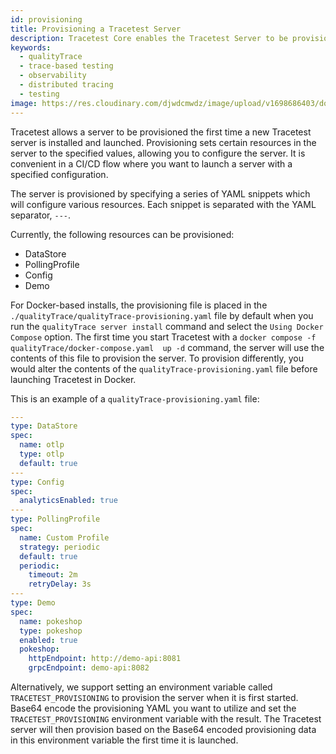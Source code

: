 ```yaml
---
id: provisioning
title: Provisioning a Tracetest Server
description: Tracetest Core enables the Tracetest Server to be provisioned the first time a new Tracetest Server is installed and launched. 
keywords:
  - qualityTrace
  - trace-based testing
  - observability
  - distributed tracing
  - testing
image: https://res.cloudinary.com/djwdcmwdz/image/upload/v1698686403/docs/Blog_Thumbnail_14_rsvkmo.jpg
---
```


Tracetest allows a server to be provisioned the first time a new Tracetest server is installed and launched. Provisioning sets certain resources in the server to the specified values, allowing you to configure the server. It is convenient in a CI/CD flow where you want to launch a server with a specified configuration.

The server is provisioned by specifying a series of YAML snippets which will configure various resources. Each snippet is separated with the YAML separator, `---`.

Currently, the following resources can be provisioned:

- DataStore
- PollingProfile
- Config
- Demo

For Docker-based installs, the provisioning file is placed in the `./qualityTrace/qualityTrace-provisioning.yaml` file by default when you run the `qualityTrace server install` command and select the `Using Docker Compose` option. The first time you start Tracetest with a `docker compose -f qualityTrace/docker-compose.yaml  up -d` command, the server will use the contents of this file to provision the server. To provision differently, you would alter the contents of the `qualityTrace-provisioning.yaml` file before launching Tracetest in Docker.

This is an example of a `qualityTrace-provisioning.yaml` file:

```yaml
---
type: DataStore
spec:
  name: otlp
  type: otlp
  default: true
---
type: Config
spec:
  analyticsEnabled: true
---
type: PollingProfile
spec:
  name: Custom Profile
  strategy: periodic
  default: true
  periodic:
    timeout: 2m
    retryDelay: 3s
---
type: Demo
spec:
  name: pokeshop
  type: pokeshop
  enabled: true
  pokeshop:
    httpEndpoint: http://demo-api:8081
    grpcEndpoint: demo-api:8082
```

Alternatively, we support setting an environment variable called `TRACETEST_PROVISIONING` to provision the server when it is first started. Base64 encode the provisioning YAML you want to utilize and set the `TRACETEST_PROVISIONING` environment variable with the result. The Tracetest server will then provision based on the Base64 encoded provisioning data in this environment variable the first time it is launched.
